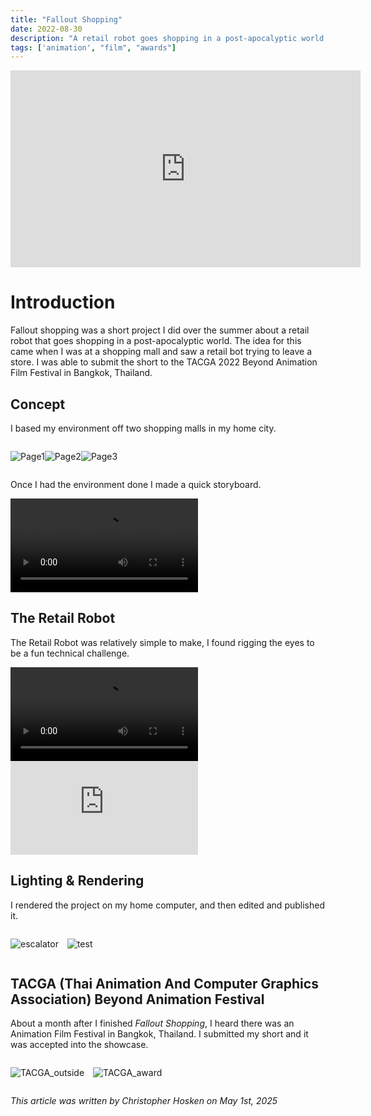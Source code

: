 ```yaml
---
title: "Fallout Shopping"
date: 2022-08-30
description: "A retail robot goes shopping in a post-apocalyptic world."
tags: ['animation', "film", "awards"]
---
```

<div class="video-container">
    <iframe width="560" height="315" src="https://www.youtube.com/embed/BrBCp5VYLho?si=yEwqBgBjs59jrAGO" title="YouTube video player" frameborder="0" allow="accelerometer; autoplay; clipboard-write; encrypted-media; gyroscope; picture-in-picture; web-share" referrerpolicy="strict-origin-when-cross-origin" allowfullscreen></iframe>
</div>

# Introduction

Fallout shopping was a short project I did over the summer about a retail robot that goes shopping in a post-apocalyptic world. The idea for this came when I was at a shopping mall and saw a retail bot trying to leave a store. I was able to submit the short to the TACGA 2022 Beyond Animation Film Festival in Bangkok, Thailand. 

## Concept

I based my environment off two shopping malls in my home city.

<div class="container" style="display:flex;">

![Page1](/blog/falloutshopping/concept_pg1.jpg)

![Page2](/blog/falloutshopping/concept_pg2.png)

![Page3](/blog/falloutshopping/concept_pg3.png)

</div>

Once I had the environment done I made a quick storyboard.

<div class="video-container">
<video controls>
  <source src="/blog/falloutshopping/storyboard.mp4" type="video/mp4"/>
</video>
</div>

## The Retail Robot

The Retail Robot was relatively simple to make, I found rigging the eyes to be a fun technical challenge.

<div class="video-container">
<video controls>
  <source src="/blog/falloutshopping/turntable.mp4" type="video/mp4"/>
</video>
</div>

<div class="video-container">
    <iframe title="CH_RetailBot" frameborder="0" allowfullscreen mozallowfullscreen="true" webkitallowfullscreen="true" allow="autoplay; fullscreen; xr-spatial-tracking" xr-spatial-tracking execution-while-out-of-viewport execution-while-not-rendered web-share src="https://sketchfab.com/models/13f7d57b05d04327bcd5fd532e68c430/embed"> </iframe>
</div>

## Lighting & Rendering

I rendered the project on my home computer, and then edited and published it.

<div class="container" style="display:flex; gap: 1em;">

![escalator](/blog/falloutshopping/02_render.png)

![test](/blog/falloutshopping/test.png)

</div>

## TACGA (Thai Animation And Computer Graphics Association) Beyond Animation Festival

About a month after I finished *Fallout Shopping*, I heard there was an Animation Film Festival in Bangkok, Thailand. I submitted my short and it was accepted into the showcase. 

<div class="container" style="display:flex; gap: 1em;">

![TACGA_outside](/blog/falloutshopping/tacga_outside.jpeg)

![TACGA_award](/blog/falloutshopping/tacga_award.jpeg)

</div>

*This article was written by Christopher Hosken on May 1st, 2025*